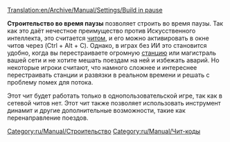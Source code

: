 [[Translation:en/Archive/Manual/Settings/Build in pause]]

'''Строительство во время паузы''' позволяет строить во время паузы. Так как это даёт нечестное преимущество против Искусственного интеллекта, это считается [[ru/Manual/Чит-коды|читом]], и его можно активировать в окне читов через (Ctrl + Alt + C). Однако, в играх без ИИ это становится удобно, когда вы перестраиваете огромную [[en/Manual/Stations|станцию]] или магистраль вашей сети и не хотите мешать поездам на ней и избежать аварий. Но некоторые игроки считают, что намного сложнее и интереснее перестраивать станции и развязки в реальном времени и решать с проблему помех для потока.

Этот чит будет работать только в однопользовательской игре, так как в сетевой читов нет. Этот чит также позволяет использовать инструмент динамит и другие дополнительные возможности, такие как перенаправление поездов.

[[Category:ru/Manual/Строительство]]
[[Category:ru/Manual/Чит-коды]]